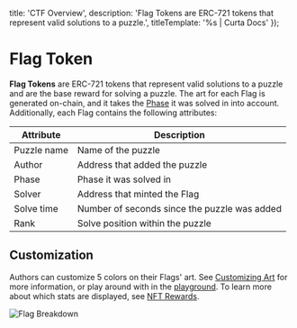 

  title: 'CTF Overview',
  description: 'Flag Tokens are ERC-721 tokens that represent valid solutions to a puzzle.',
  titleTemplate: '%s | Curta Docs'
});

# Flag Token

**Flag Tokens** are ERC-721 tokens that represent valid solutions to a puzzle and are the base reward for solving a puzzle. The art for each Flag is generated on-chain, and it takes the [Phase](/docs/phases) it was solved in into account. Additionally, each Flag contains the following attributes:

| Attribute   | Description                                  |
| ----------- | -------------------------------------------- |
| Puzzle name | Name of the puzzle                           |
| Author      | Address that added the puzzle                |
| Phase       | Phase it was solved in                       |
| Solver      | Address that minted the Flag                 |
| Solve time  | Number of seconds since the puzzle was added |
| Rank        | Solve position within the puzzle             |

## Customization

Authors can customize 5 colors on their Flags' art. See [Customizing Art](/guides/author/customizing-art) for more information, or play around with in the [playground](/playground). To learn more about which stats are displayed, see [NFT Rewards](/guides/player/nft-rewards).

<Image
  className="mx-auto rounded-lg border border-stroke"
  src="/assets/flag-breakdown.png"
  alt="Flag Breakdown"
  width={2216}
  height={1464}
/>
